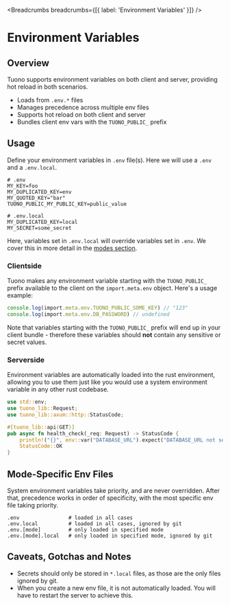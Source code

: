 
<MetaTags
  title="Tuono - Environment Variables"
  canonical="https://tuono.dev/documentation/environment-variables"
/>


<Breadcrumbs breadcrumbs={[{ label: 'Environment Variables' }]} />

# Environment Variables

## Overview

Tuono supports environment variables on both client and server, providing hot reload in both scenarios.

- Loads from `.env.*` files
- Manages precedence across multiple env files
- Supports hot reload on both client and server
- Bundles client env vars with the `TUONO_PUBLIC_` prefix

## Usage

Define your environment variables in `.env` file(s). Here we will use a `.env` and a `.env.local`.

```env
# .env
MY_KEY=foo
MY_DUPLICATED_KEY=env
MY_QUOTED_KEY="bar"
TUONO_PUBLIC_MY_PUBLIC_KEY=public_value
```

```env
# .env.local
MY_DUPLICATED_KEY=local
MY_SECRET=some_secret
```

Here, variables set in `.env.local` will override variables set in `.env`. We cover this in more detail in the [modes section](#mode-specific-env-files).

### Clientside

Tuono makes any environment variable starting with the `TUONO_PUBLIC_` prefix available to the client on the `import.meta.env` object. Here's a usage example:

```ts
console.log(import.meta.env.TUONO_PUBLIC_SOME_KEY) // "123"
console.log(import.meta.env.DB_PASSWORD) // undefined
```

Note that variables starting with the `TUONO_PUBLIC_` prefix will end up in your client bundle - therefore these variables should **not** contain any sensitive or secret values.

### Serverside

Environment variables are automatically loaded into the rust environment, allowing you to use them just like you would use a system environment variable in any other rust codebase.

```rs
use std::env;
use tuono_lib::Request;
use tuono_lib::axum::http::StatusCode;

#[tuono_lib::api(GET)]
pub async fn health_check(_req: Request) -> StatusCode {
    println!("{}", env::var("DATABASE_URL").expect("DATABASE_URL not set"));
    StatusCode::OK
}
```

## Mode-Specific Env Files

System environment variables take priority, and are never overridden. After that, precedence works in order of specificity, with the most specific env file taking priority.

```text
.env                # loaded in all cases
.env.local          # loaded in all cases, ignored by git
.env.[mode]         # only loaded in specified mode
.env.[mode].local   # only loaded in specified mode, ignored by git
```

## Caveats, Gotchas and Notes

- Secrets should only be stored in `*.local` files, as those are the only files ignored by git.
- When you create a new env file, it is not automatically loaded. You will have to restart the server to achieve this.
